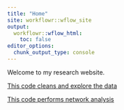 ```yaml
---
title: "Home"
site: workflowr::wflow_site
output:
  workflowr::wflow_html:
    toc: false
editor_options:
  chunk_output_type: console
---
```


Welcome to my research website.

[This code cleans and explore the data](1-explore.html)

[This code performs network analysis](2-network.html)
